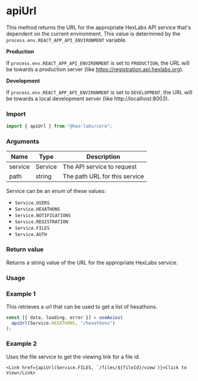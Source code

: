 <Meta title="Shared/apiUrl" />

# apiUrl

This method returns the URL for the appropriate HexLabs API service that's dependent on the
current environment. This value is determined by the `process.env.REACT_APP_API_ENVIRONMENT`
variable.

**Production**

If `process.env.REACT_APP_API_ENVIRONMENT` is set to `PRODUCTION`, the URL will be towards a
production server (like https://registration.api.hexlabs.org).

**Development**

If `process.env.REACT_APP_API_ENVIRONMENT` is set to `DEVELOPMENT`, the URL will be towards a
local development server (like http://localhost:8003).

### Import

```typescript
import { apiUrl } from "@hex-labs/core";
```

### Arguments

| Name    | Type    | Description                   |
| ------- | ------- | ----------------------------- |
| service | Service | The API service to request    |
| path    | string  | The path URL for this service |

Service can be an enum of these values:

- `Service.USERS`
- `Service.HEXATHONS`
- `Service.NOTIFICATIONS`
- `Service.REGISTRATION`
- `Service.FILES`
- `Service.AUTH`

### Return value

Returns a string value of the URL for the appropriate HexLabs service.

### Usage

### Example 1

This retrieves a url that can be used to get a list of hexathons.

```typescript
const [{ data, loading, error }] = useAxios(
  apiUrl(Service.HEXATHONS, "/hexathons")
);
```

### Example 2

Uses the file service to get the viewing link for a file id.

```tsx
<Link href={apiUrl(Service.FILES, `/files/${fileId}/view`)}>Click to View</Link>
```
